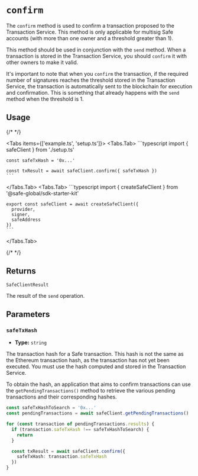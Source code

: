 
# `confirm`

The `confirm` method is used to confirm a transaction proposed to the Transaction Service. This method is only applicable for multisig Safe accounts (with more than one owner and a threshold greater than 1).

This method should be used in conjunction with the `send` method. When a transaction is stored in the Transaction Service, you should `confirm` it with other owners to make it valid.

It's important to note that when you `confirm` the transaction, if the required number of signatures reaches the threshold stored in the Transaction Service, the transaction is automatically sent to the blockchain for execution and confirmation. This is something that already happens with the `send` method when the threshold is 1.

## Usage

{/* <!-- vale off --> */}

<Tabs items={['example.ts', 'setup.ts']}>
  <Tabs.Tab>
    ```typescript
    import { safeClient } from './setup.ts'

    const safeTxHash = '0x...'

    const txResult = await safeClient.confirm({ safeTxHash })
    ```
  </Tabs.Tab>
  <Tabs.Tab>
    ```typescript
    import { createSafeClient } from '@safe-global/sdk-starter-kit'

    export const safeClient = await createSafeClient({
      provider,
      signer,
      safeAddress
    })
    ```
  </Tabs.Tab>
</Tabs>

{/* <!-- vale on --> */}

## Returns

`SafeClientResult`

The result of the `send` operation.

## Parameters

### `safeTxHash`

- **Type:** `string`

The transaction hash for a Safe transaction. This hash is not the same as the Ethereum transaction hash, as the transaction has not yet been executed. You must use the hash computed and stored in the Transaction Service.

To obtain the hash, an application that aims to confirm transactions can use the `getPendingTransactions()` method to retrieve the various pending transactions and their corresponding hashes.

```typescript
const safeTxHashToSearch = '0x...'
const pendingTransactions = await safeClient.getPendingTransactions()

for (const transaction of pendingTransactions.results) {
  if (transaction.safeTxHash !== safeTxHashToSearch) {
    return
  }

  const txResult = await safeClient.confirm({
    safeTxHash: transaction.safeTxHash
  })
}
```

